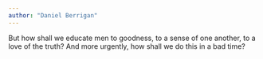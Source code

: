 ```yaml
---
author: "Daniel Berrigan"
---
```


But how shall we educate men to goodness, to a sense of one another, to a love of the truth? And more urgently, how shall we do this in a bad time?
